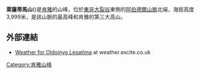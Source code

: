 {{Infobox mountain
| Name = 萊薩蒂馬山
| photo = 
| Elevation = 3,999米
| elevation_ref =
| Location = {{KEN}}
| latd = 0 
| latm = 20 
| lats = 59
| latNS = S
| longd = 36 
| longm = 37 
| longs = 00 
| longEW = E
| region = 
| topo = 
| type =
| age =
| last_eruption =
| first_ascent =
| easiest_route =
}}

'''萊薩蒂馬山'''({{lang-en|Mount Satima}})是[[肯雅|肯雅]]的山峰，位於[[東非大裂谷|東非大裂谷]]東側的[[阿伯德爾山脈|阿伯德爾山脈]]北端，海拔高度3,999米，是該山脈的最高峰和肯雅的第三大高山。

==外部連結==
*[https://web.archive.org/web/20110902013557/http://weather.excite.co.uk/forecast/africa/kenya/oldoinyo%20lesatima/35101 Weather for Oldoinyo Lesatima] at weather.excite.co.uk

[[Category:肯雅山峰|Category:肯雅山峰]]
{{Kenya-stub}}